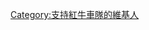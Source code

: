 {{Userbox
  |border-c = #ffff00
  |border-s = 1
  |id-c     = #800080
  |id-s     = 12
  |id-fc    = #ffff00
  |info-c   = #800080
  |info-s   = 10
  |info-fc  = #ffff00
  |id       = <!-- 合理使用文件：Infiniti_Red_Bull_Racing.jpg -->[[File:Vettel Canadian GP 2010.jpg|50px]]
  |info     = 這個用戶是'''[[紅牛車隊|<span style="color:#ff0000;">紅牛車隊</span>]]'''的車迷。
}}

[[Category:支持紅牛車隊的維基人]]